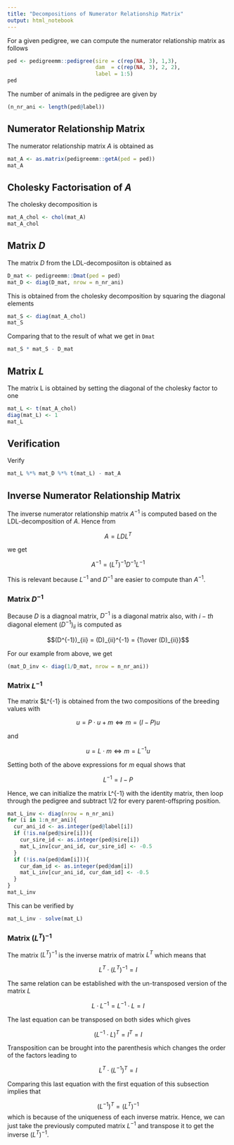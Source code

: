 ```yaml
---
title: "Decompositions of Numerator Relationship Matrix"
output: html_notebook
---
```



For a given pedigree, we can compute the numerator relationship matrix as follows

```r
ped <- pedigreemm::pedigree(sire = c(rep(NA, 3), 1,3),
                            dam  = c(rep(NA, 3), 2, 2),
                            label = 1:5)
ped
```

The number of animals in the pedigree are given by 

```r
(n_nr_ani <- length(ped@label)) 
```


## Numerator Relationship Matrix
The numerator relationship matrix $A$ is obtained as 

```r
mat_A <- as.matrix(pedigreemm::getA(ped = ped))
mat_A
```

## Cholesky Factorisation of $A$
The cholesky decomposition is 

```r
mat_A_chol <- chol(mat_A)
mat_A_chol
```

## Matrix $D$
The matrix $D$ from the LDL-decomposiiton is obtained as

```r
D_mat <- pedigreemm::Dmat(ped = ped)
mat_D <- diag(D_mat, nrow = n_nr_ani)
```

This is obtained from the cholesky decomposition by squaring the diagonal elements 

```r
mat_S <- diag(mat_A_chol)
mat_S
```

Comparing that to the result of what we get in `Dmat`

```r
mat_S * mat_S - D_mat
```


## Matrix $L$
The matrix L is obtained by setting the diagonal of the cholesky factor to one

```r
mat_L <- t(mat_A_chol)
diag(mat_L) <- 1
mat_L
```

## Verification
Verify

```r
mat_L %*% mat_D %*% t(mat_L) - mat_A
```


## Inverse Numerator Relationship Matrix
The inverse numerator relationship matrix $A^{-1}$ is computed based on the LDL-decomposition of $A$. Hence from 

$$A = LDL^T$$ 

we get

$$A^{-1} = (L^T)^{-1}D^{-1}L^{-1}$$

This is relevant because $L^{-1}$ and $D^{-1}$ are easier to compute than $A^{-1}$. 


### Matrix $D^{-1}$
Because $D$ is a diagnoal matrix, $D^{-1}$ is a diagonal matrix also, with $i-th$ diagonal element $(D^{-1})_{ii}$ is computed as

$$(D^{-1})_{ii} = (D)_{ii}^{-1} = {1\over (D)_{ii}}$$

For our example from above, we get

```r
(mat_D_inv <- diag(1/D_mat, nrow = n_nr_ani))
```


### Matrix $L^{-1}$
The matrix $L^{-1} is obtained from the two compositions of the breeding values with

$$u = P \cdot u + m \Leftrightarrow m = (I-P)u$$

and

$$u = L \cdot m \Leftrightarrow m = L^{-1}u  $$

Setting both of the above expressions for $m$ equal shows that 

$$L^{-1} = I-P$$

Hence, we can initialize the matrix L^{-1} with the identity matrix, then loop through the pedigree and subtract $1/2$ for every parent-offspring position. 

```r
mat_L_inv <- diag(nrow = n_nr_ani)
for (i in 1:n_nr_ani){
  cur_ani_id <- as.integer(ped@label[i])
  if (!is.na(ped@sire[i])){
    cur_sire_id <- as.integer(ped@sire[i])
    mat_L_inv[cur_ani_id, cur_sire_id] <- -0.5
  }
  if (!is.na(ped@dam[i])){
    cur_dam_id <- as.integer(ped@dam[i])
    mat_L_inv[cur_ani_id, cur_dam_id] <- -0.5
  }
}
mat_L_inv
```

This can be verified by

```r
mat_L_inv - solve(mat_L)
```

### Matrix $(L^T)^{-1}$
The matrix $(L^T)^{-1}$ is the inverse matrix of matrix $L^T$ which means that 

$$L^T \cdot (L^T)^{-1} = I$$

The same relation can be established with the un-transposed version of the matrix $L$

$$L \cdot L^{-1} = L^{-1} \cdot L = I$$

The last equation can be transposed on both sides which gives 

$$(L^{-1} \cdot L)^T = I^T = I$$

Transposition can be brought into the parenthesis which changes the order of the factors leading to

$$L^T \cdot (L^{-1})^T = I$$

Comparing this last equation with the first equation of this subsection implies that 

$$(L^{-1})^T = (L^T)^{-1}$$
which is because of the uniqueness of each inverse matrix. Hence, we can just take the previously computed matrix $L^{-1}$ and transpose it to get the inverse $(L^T)^{-1}$. 

